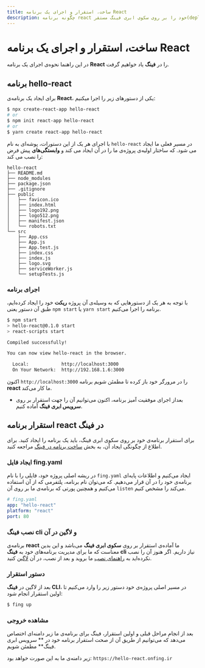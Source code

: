 ```yaml
---
title: ساخت، استقرار و اجرای یک برنامه React
description: چگونه برنامه react خود را بر روی سکوی ابری فینگ مستقر(deploy) کنیم؟
---
```



<Platform>
  <PlatformHead title="برنامه‌های react" icon="react/react-original.svg" />
</Platform>

# ساخت، استقرار و اجرای یک برنامه React

در این راهنما نحوه‌ی اجرای یک برنامه **React** را در **فینگ** یاد خواهیم گرفت.

## برنامه hello-react

برای ایجاد یک برنامه‌ی **React**، یکی از دستورهای زیر را اجرا میکنیم:

```bash
$ npx create-react-app hello-react
# or
$ npm init react-app hello-react
# or
$ yarn create react-app hello-react
```

با اجرای هر یک از این دستورات، پوشه‌ای به نام `hello-react`  در مسیر فعلی ما ایجاد می شود. که ساختار اولیه‌ی پروژه‌ی ما را در آن ایجاد می کند و **وابستگی‌های** پیش فرض را نصب می کند:

```
hello-react
├── README.md
├── node_modules
├── package.json
├── .gitignore
├── public
│   ├── favicon.ico
│   ├── index.html
│   ├── logo192.png
│   ├── logo512.png
│   ├── manifest.json
│   └── robots.txt
└── src
    ├── App.css
    ├── App.js
    ├── App.test.js
    ├── index.css
    ├── index.js
    ├── logo.svg
    ├── serviceWorker.js
    └── setupTests.js
```

### اجرای برنامه

با توجه به هر یک از دستورهایی که به وسیله‌ی آن پروژه **ریکت** خود را ایجاد کرده‌ایم، طبق آن دستور یعنی 
`npm start` یا `yarn start` برنامه را اجرا می‌کنیم.

```bash
$ npm start
> hello-react@0.1.0 start
> react-scripts start

Compiled successfully!

You can now view hello-react in the browser.

  Local:            http://localhost:3000
  On Your Network:  http://192.168.1.6:3000
```

اکنون `http://localhost:3000` را در مرورگر خود باز کرده تا مطمئن شویم برنامه **react** ما کار می‌کند.

- بعداز اجرای موفقیت آمیز برنامه، اکنون می‌توانیم آن را جهت استقرار بر روی **سرویس ابری فینگ** آماده کنیم.

## استقرار برنامه react در فینگ

برای استقرار برنامه‌ی خود بر روی سکوی ابری فینگ، باید یک برنامه را ایجاد کنید. برای اطلاع از چگونگی ایجاد آن، به بخش [ساخت برنامه در فینگ](/quickstart/create-app) مراجعه کنید.

### ایجاد فایل fing.yaml

در ریشه اصلی پروژه خود، فایلی را با نام `fing.yaml` ایجاد می‌کنیم و اطلاعات پایه‌ای برنامه‌ی خود را در آن قرار می‌دهیم. که می‌توان نام برنامه، پلتفرمی که از آن استفاده می‌کنیم و همچنین پورتی که برنامه‌ی ما بر روی آن `listen` می‌کند را مشخص کنیم.

```yaml
# fing.yaml
app: "hello-react"
platform: "react"
port: 80
```

### نصب فینگ cli و لاگین در آن

برنامه‌ی **react** ما آماده‌ی استقرار بر روی **سکوی ابری فینگ** می‌باشد و این بدین معناست که ما برای مدیریت برنامه‌های خود به **فینگ cli** نیاز داریم. اگر هنوز آن را نصب نکرده‌اید به [راهنمای نصب](/quickstart/installation) ما بروید و بعد از نصب، در آن [لاگین](/quickstart/login) کنید.

### دستور استقرار

بعد از لاگین در **فینگ CLI**، در مسیر اصلی پروژه‌ی خود دستور زیر را وارد می‌کنیم تا اولین استقرار انجام شود:

```bash
$ fing up
```

### مشاهده خروجی

بعد از انجام مراحل قبلی و اولین استقرار، فینگ برای برنامه‌ی ما زیر دامنه‌ای اختصاص می‌دهد که می‌توانیم از طریق آن از صحت استقرار برنامه خود در ** سرویس ابری فینگ** مطمئن شویم.

زیر دامنه‌ی ما به این صورت خواهد بود: `https://hello-react.onfing.ir`
